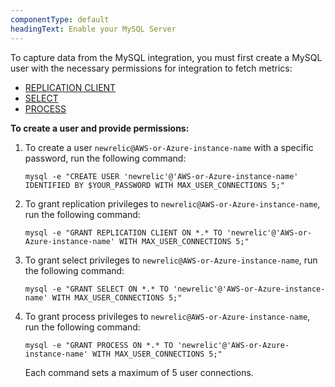 ```yaml
---
componentType: default
headingText: Enable your MySQL Server
---
```


To capture data from the MySQL integration, you must first create a MySQL user with the necessary permissions for integration to fetch metrics: 

* [REPLICATION CLIENT](https://dev.mysql.com/doc/refman/5.7/en/privileges-provided.html#priv_replication-client)
* [SELECT](https://dev.mysql.com/doc/refman/5.7/en/privileges-provided.html#priv_select)
* [PROCESS](https://dev.mysql.com/doc/refman/5.7/en/privileges-provided.html#priv_process)

**To create a user and provide permissions:**

1. To create a user `newrelic@AWS-or-Azure-instance-name` with a specific password, run the following command:
   ```shell
   mysql -e "CREATE USER 'newrelic'@'AWS-or-Azure-instance-name' IDENTIFIED BY $YOUR_PASSWORD WITH MAX_USER_CONNECTIONS 5;"
   ```

2. To grant replication privileges to `newrelic@AWS-or-Azure-instance-name`, run the following command:
   ```shell
   mysql -e "GRANT REPLICATION CLIENT ON *.* TO 'newrelic'@'AWS-or-Azure-instance-name' WITH MAX_USER_CONNECTIONS 5;"
   ```

3. To grant select privileges to `newrelic@AWS-or-Azure-instance-name`, run the following command:
   ```shell
   mysql -e "GRANT SELECT ON *.* TO 'newrelic'@'AWS-or-Azure-instance-name' WITH MAX_USER_CONNECTIONS 5;"
   ```

4. To grant process privileges to `newrelic@AWS-or-Azure-instance-name`, run the following command:
   ```shell
   mysql -e "GRANT PROCESS ON *.* TO 'newrelic'@'AWS-or-Azure-instance-name' WITH MAX_USER_CONNECTIONS 5;"
   ```

   <Callout variant="tip" title="Tip">
      Each command sets a maximum of 5 user connections.
   </Callout>